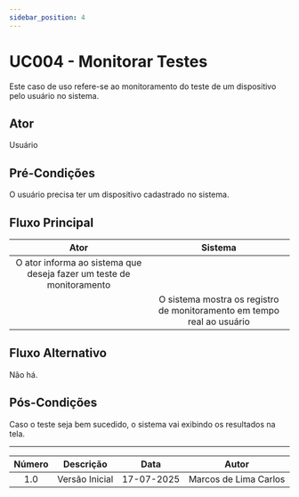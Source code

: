 ```yaml
---
sidebar_position: 4
---
```


# UC004 - Monitorar Testes

Este caso de uso refere-se ao monitoramento do teste de um dispositivo pelo usuário no sistema. 

## Ator

Usuário

## Pré-Condições

O usuário precisa ter um dispositivo cadastrado no sistema. 

## Fluxo Principal

|                                 Ator                                 |                                Sistema                                 |
| :------------------------------------------------------------------: | :--------------------------------------------------------------------: |
| O ator informa ao sistema que deseja fazer um teste de monitoramento |                                                                        |
|                                                                      | O sistema mostra os registro de monitoramento em tempo real ao usuário |

## Fluxo Alternativo

Não há. 

## Pós-Condições 

Caso o teste seja bem sucedido, o sistema vai exibindo os resultados na tela. 

---

| Número |   Descrição    |    Data    |         Autor         |
| :----: | :------------: | :--------: | :-------------------: |
|  1.0   | Versão Inicial | 17-07-2025 | Marcos de Lima Carlos |
